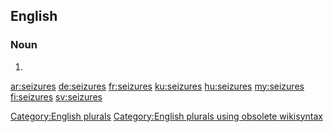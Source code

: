 ==English==

===Noun===
{{head|en}}

# {{plural of|seizure}}

[[Category:English plurals]][[Category:English plurals using obsolete wikisyntax]]

[[ar:seizures]]
[[de:seizures]]
[[fr:seizures]]
[[ku:seizures]]
[[hu:seizures]]
[[my:seizures]]
[[fi:seizures]]
[[sv:seizures]]